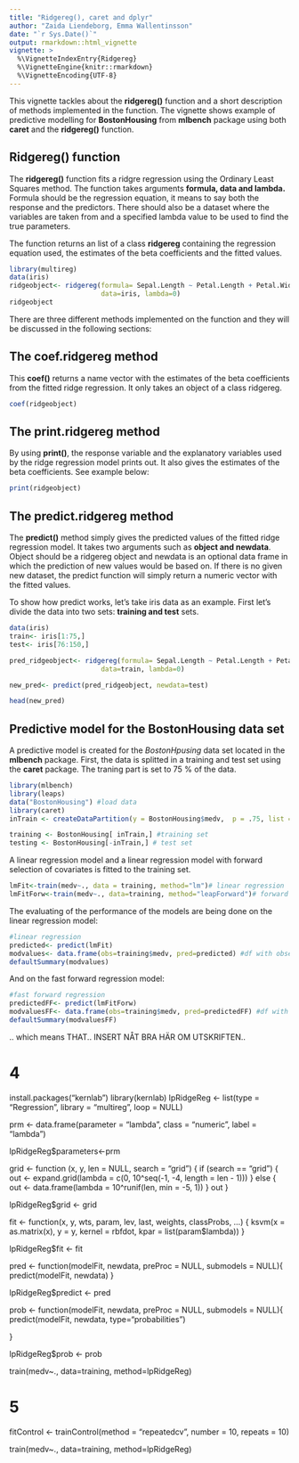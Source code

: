 ```yaml
---
title: "Ridgereg(), caret and dplyr"
author: "Zaida Liendeborg, Emma Wallentinsson"
date: "`r Sys.Date()`"
output: rmarkdown::html_vignette
vignette: >
  %\VignetteIndexEntry{Ridgereg}
  %\VignetteEngine{knitr::rmarkdown}
  %\VignetteEncoding{UTF-8}
---
```


This vignette tackles about the **ridgereg()** function and a short description of methods implemented in the function. The vignette shows example of predictive modelling for **BostonHousing** from **mlbench** package using both **caret** and the **ridgereg()** function.   

## Ridgereg() function

The **ridgereg()** function fits a ridgre regression using the Ordinary Least Squares method. The function takes arguments **formula, data and lambda.** Formula should be the regression equation, it means to say both the response and the predictors. There should also be a dataset where the variables are taken from and a specified lambda value to be used to find the true parameters.

The function returns an list of a class **ridgereg** containing the regression equation used, the estimates of the beta coefficients and the fitted values. 

```r
library(multireg)
data(iris)
ridgeobject<- ridgereg(formula= Sepal.Length ~ Petal.Length + Petal.Width,
                       data=iris, lambda=0)
ridgeobject
```

There are three different methods implemented on the function and they will be discussed in the following sections:  

## The coef.ridgereg method

This **coef()** returns a name vector with the estimates of the beta coefficients from the fitted ridge regression. It only takes an object of a class ridgereg. 

```r
coef(ridgeobject)

```

## The print.ridgereg method

By using **print()**, the response variable and the explanatory variables used by the ridge regression model prints out. It also gives the estimates of the beta coefficients. See example below: 

```r
print(ridgeobject)

```

## The predict.ridgereg method

The **predict()** method simply gives the predicted values of the fitted ridge regression model. It takes two arguments such as **object and newdata**. Object should be a ridgereg object and newdata is an optional data frame in which the prediction of new values would be based on. If there is no given new dataset, the predict function will simply return a numeric vector with the fitted values. 

To show how predict works, let's take iris data as an example. First let's divide the data into two sets: **training and test** sets.

```r
data(iris)
train<- iris[1:75,]
test<- iris[76:150,]

pred_ridgeobject<- ridgereg(formula= Sepal.Length ~ Petal.Length + Petal.Width,
                       data=train, lambda=0)

new_pred<- predict(pred_ridgeobject, newdata=test)

head(new_pred)

```


## Predictive model for the BostonHousing data set

A predictive model is created for the *BostonHpusing* data set located in the **mlbench** package. First, the data is splitted in a training and test set using the **caret** package. The traning part is set to 75 % of the data. 
```r
library(mlbench)
library(leaps)
data("BostonHousing") #load data
library(caret)
inTrain <- createDataPartition(y = BostonHousing$medv,  p = .75, list = FALSE) #data partitioning

training <- BostonHousing[ inTrain,] #training set 
testing <- BostonHousing[-inTrain,] # test set 

```

A linear regression model and a linear regression model with forward selection of covariates is fitted to the training set. 


```r

lmFit<-train(medv~., data = training, method="lm")# linear regression
lmFitForw<-train(medv~., data=training, method="leapForward")# forward selection
```

The evaluating of the performance of the models are being done on the linear regression model: 

```r
#linear regression
predicted<- predict(lmFit)
modvalues<- data.frame(obs=training$medv, pred=predicted) #df with observed and predicted
defaultSummary(modvalues)

```

And on the fast forward regression model: 
```r
#fast forward regression 
predictedFF<- predict(lmFitForw)
modvaluesFF<- data.frame(obs=training$medv, pred=predictedFF) #df with observed and predicted
defaultSummary(modvaluesFF)

```

.. which means THAT.. INSERT NÅT BRA HÄR OM UTSKRIFTEN.. 

# 4 

install.packages("kernlab")
library(kernlab)
lpRidgeReg <- list(type = "Regression",
              library = "multireg",
              loop = NULL) 

prm <- data.frame(parameter = "lambda",
                  class = "numeric",
                  label = "lambda")


lpRidgeReg$parameters<-prm

grid <- function (x, y, len = NULL, search = "grid")
{
  if (search == "grid") {
    out <- expand.grid(lambda = c(0, 10^seq(-1, -4, length = len - 1)))
  }
  else {
    out <- data.frame(lambda = 10^runif(len, min = -5, 1))
  }
  out
}

lpRidgeReg$grid <- grid

fit <- function(x, y, wts, param, lev, last, weights, classProbs, ...) { 
  ksvm(x = as.matrix(x), y = y,
       kernel = rbfdot,
       kpar = list(param$lambda))
 }
 
lpRidgeReg$fit <- fit

pred <- function(modelFit, newdata, preProc = NULL, submodels = NULL){
 predict(modelFit, newdata)
}
  
lpRidgeReg$predict <- pred

prob <- function(modelFit, newdata, preProc = NULL, submodels = NULL){
   predict(modelFit, newdata, type="probabilities")

}

lpRidgeReg$prob <- prob

train(medv~., data=training, method=lpRidgeReg)


# 5 
fitControl <- trainControl(method = "repeatedcv", number = 10, repeats = 10)

train(medv~., data=training, method=lpRidgeReg)





